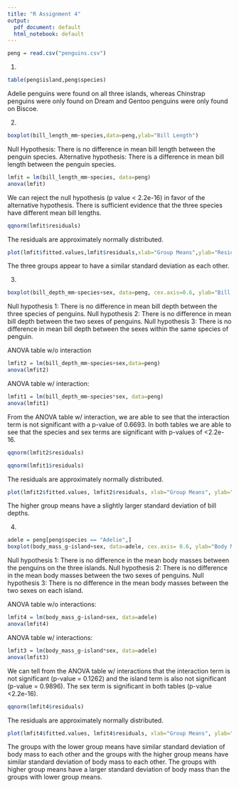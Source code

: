 ```yaml
---
title: "R Assignment 4"
output:
  pdf_document: default
  html_notebook: default
---
```


```r
peng = read.csv("penguins.csv")
```
1.
```r
table(peng$island,peng$species)
```
Adelie penguins were found on all three islands, whereas Chinstrap penguins were only found on Dream and Gentoo penguins were only found on Biscoe.

2.
```r
boxplot(bill_length_mm~species,data=peng,ylab="Bill Length")
```

Null Hypothesis: There is no difference in mean bill length between the penguin species.
Alternative hypothesis: There is a difference in mean bill length between the penguin species.

```r
lmfit = lm(bill_length_mm~species, data=peng)
anova(lmfit)
```
We can reject the null hypothesis (p value < 2.2e-16) in favor of the alternative hypothesis. There is sufficient evidence that the three species have different mean bill lengths.


```r
qqnorm(lmfit$residuals)
```
The residuals are approximately normally distributed.

```r
plot(lmfit$fitted.values,lmfit$residuals,xlab="Group Means",ylab="Residuals")
```
The three groups appear to have a similar standard deviation as each other.

3.
```r
boxplot(bill_depth_mm~species+sex, data=peng, cex.axis=0.6, ylab="Bill Depth")
```
Null hypothesis 1: There is no difference in mean bill depth between the three species of penguins.
Null hypothesis 2: There is no difference in mean bill depth between the two sexes of penguins.
Null hypothesis 3: There is no difference in mean bill depth between the sexes within the same species of penguin.

ANOVA table w/o interaction
```r
lmfit2 = lm(bill_depth_mm~species+sex,data=peng)
anova(lmfit2)
```
ANOVA table w/ interaction:
```r
lmfit1 = lm(bill_depth_mm~species*sex, data=peng)
anova(lmfit1)
```
From the ANOVA table w/ interaction, we are able to see that the interaction term is not significant with a p-value of 0.6693. In both tables we are able to see that the species and sex terms are significant with p-values of <2.2e-16.

```r
qqnorm(lmfit2$residuals)
```
```r
qqnorm(lmfit1$residuals)
```
The residuals are approximately normally distributed.

```r
plot(lmfit2$fitted.values, lmfit2$residuals, xlab="Group Means", ylab="Residuals")
```
The higher group means have a slightly larger standard deviation of bill depths.

4.
```r
adele = peng[peng$species == "Adelie",]
boxplot(body_mass_g~island+sex, data=adele, cex.axis= 0.6, ylab="Body Mass")
```
Null hypothesis 1: There is no difference in the mean body masses between the penguins on the three islands.
Null hypothesis 2: There is no difference in the mean body masses between the two sexes of penguins.
Null hypothesis 3: There is no difference in the mean body masses between the two sexes on each island.

ANOVA table w/o interactions:
```r
lmfit4 = lm(body_mass_g~island+sex, data=adele)
anova(lmfit4)
```
ANOVA table w/ interactions:
```r
lmfit3 = lm(body_mass_g~island*sex, data=adele)
anova(lmfit3)
```
We can tell from the ANOVA table w/ interactions that the interaction term is not significant (p-value = 0.1262) and the island term is also not significant (p-value = 0.9896). The sex term is significant in both tables (p-value <2.2e-16).

```r
qqnorm(lmfit4$residuals)
```
The residuals are approximately normally distributed.

```r
plot(lmfit4$fitted.values, lmfit4$residuals, xlab="Group Means", ylab="Residuals")
```
The groups with the lower group means have similar standard deviation of body mass to each other and the groups with the higher group means have similar standard deviation of body mass to each other. The groups with higher group means have a larger standard deviation of body mass than the groups with lower group means.
